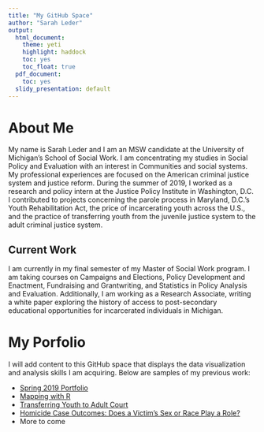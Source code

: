 ```yaml
---
title: "My GitHub Space"
author: "Sarah Leder"
output: 
  html_document: 
    theme: yeti
    highlight: haddock
    toc: yes
    toc_float: true
  pdf_document: 
    toc: yes
  slidy_presentation: default
---
```

# **About Me** 
My name is Sarah Leder and I am an MSW candidate at the University of Michigan's School of Social Work. I am concentrating my studies in Social Policy and Evaluation with an interest in Communities and social systems. My professional experiences are focused on the American criminal justice system and justice reform. During the summer of 2019, I worked as a research and policy intern at the Justice Policy Institute in Washington, D.C. I contributed to projects concerning the parole process in Maryland, D.C.'s Youth Rehabilitation Act, the price of incarcerating youth across the U.S., and the practice of transferring youth from the juvenile justice system to the adult criminal justice system.

## Current Work
I am currently in my final semester of my Master of Social Work program. I am taking courses on Campaigns and Elections, Policy Development and Enactment, Fundraising and Grantwriting, and Statistics in Policy Analysis and Evaluation. Additionally, I am working as a Research Associate, writing a white paper exploring the history of access to post-secondary educational opportunities for incarcerated individuals in Michigan.

# **My Porfolio**
I will add content to this GitHub space that displays the data visualization and analysis skills I am acquiring. Below are samples of my previous work:

* [Spring 2019 Portfolio](https://scleder.github.io/Dataviz2019/Spring_2019_Portfolio.html)
* [Mapping with R](https://scleder.github.io/Dataviz2019/RMaps.html)
* [Transferring Youth to Adult Court](https://scleder.github.io/Dataviz2019/Waived_Youth.html)
* [Homicide Case Outcomes: Does a Victim's Sex or Race Play a Role?](https://scleder.github.io/Dataviz2019/Homicide_Case_Outcomes.html)
* More to come
